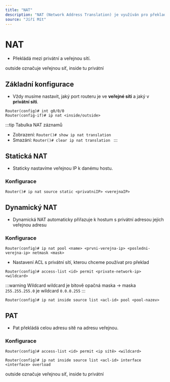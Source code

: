```yaml
---
title: "NAT"
description: "NAT (Network Address Translation) je využíván pro překlad IP adres mezi privátními a veřejnými adresami."
source: "Jíří Mít"
---
```


# NAT
- Překládá mezi privátní a veřejnou sítí.

<DescriptionImage src="/img/dasimg/nat.png">
    outside označuje veřejnou síť, inside tu privátní
</DescriptionImage>

## Základní konfigurace
- Vždy musíme nastavit, jaký port routeru je ve **veřejné síti** a jaký v **privátní síti**.
```cli title="nastavení portu"
Router(config)# int g0/0/0
Router(config-if)# ip nat <inside/outside>
```

:::tip Tabulka NAT záznamů
- Zobrazení: `Router()# show ip nat translation`
- Smazání: `Router()# clear ip nat translation `
:::

## Statická NAT
- Staticky nastavíme veřejnou IP k danému hostu.

### Konfigurace
```cli title="Statický překlad"
Router()# ip nat source static <privatniIP> <verejnaIP>
```

## Dynamický NAT
- Dynamická NAT automaticky přiřazuje k hostum s privátní adresou jejich veřejnou adresu

### Konfigurace
```cli title="Vytvoříme pool"
Router(config)# ip nat pool <name> <prvni-verejna-ip> <posledni-verejna-ip> netmask <mask>
```
- Nastavení ACL s privátní sítí, kterou chceme používat pro překlad
```cli title="Vytvoříme ACL"
Router(config)# access-list <id> permit <private-network-ip> <wildcard>
```
:::warning Wildcard
wildcard je bitově opačná maska -> maska `255.255.255.0` je wildcard `0.0.0.255`
:::

```cli title="Připojení ACL k NAT distribuci"
Router(config)# ip nat inside source list <acl-id> pool <pool-nazev>
```

## PAT
- Pat překládá celou adresu sítě na adresu veřejnou.
### Konfigurace
```cli title="Vytvoříme ACL s privátní adresou"
Router(config)# access-list <id> permit <ip sítě> <wildcard>
```
```cli title="Nastavení PAT s ACL"
Router(config)# ip nat inside source list <acl-id> interface <interface> overload
```
<Description>
    outside označuje veřejnou síť, inside tu privátní
</Description>


